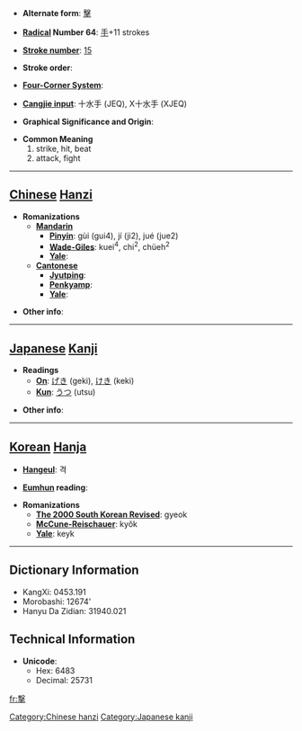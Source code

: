 * '''Alternate form''': [[擊]]

* '''[[Wiktionary:Chinese radical index| Radical]] Number 64''': [[Wiktionary:Chinese radical index 手|手]]+11 strokes

* '''[[Wiktionary:Chinese total strokes index|Stroke number]]''': [[Wiktionary:Chinese total strokes index 15|15]]

* '''Stroke order''': 

* '''[[Wiktionary:Chinese four corner index|Four-Corner System]]''': 

* '''[[Wiktionary:Chinese Cangjie index|Cangjie input]]''': 十水手 (JEQ), X十水手 (XJEQ)

* '''Graphical Significance and Origin''': 

* '''Common Meaning'''
*#strike, hit, beat
*# attack, fight


----

== [[Chinese]] [[Hanzi]] ==

* '''Romanizations'''
** '''[[Mandarin]]'''
*** '''[[Pinyin]]''': gùi (gui4), jí (ji2), jué (jue2)
*** '''[[Wade-Giles]]''': kuei<sup>4</sup>, chi<sup>2</sup>, chüeh<sup>2</sup>
*** '''[[Yale]]''': 
** '''[[Cantonese]]'''
*** '''[[Jyutping]]''':
*** '''[[Penkyamp]]''': 
*** '''[[Yale]]''': 

* '''Other info''': 

----

== [[Japanese]] [[Kanji]] ==

* '''Readings'''
** '''[[On]]''': [[げき]] (geki), [[けき]] (keki)
** '''[[Kun]]''': [[うつ]] (utsu)

* '''Other info''':  

----

== [[Korean]] [[Hanja]] ==

* '''[[Hangeul]]''': 격

* '''[[Eumhun]] reading''': 

* '''Romanizations'''
** '''[[The 2000 South Korean Revised Romanization|The 2000 South Korean Revised]]''': gyeok
** '''[[McCune-Reischauer]]''': kyŏk
** '''[[Yale]]''': keyk

----

== Dictionary Information ==

* KangXi: 0453.191
* Morobashi: 12674'
* Hanyu Da Zidian: 31940.021

== Technical Information ==

* '''Unicode''':
** Hex: 6483
** Decimal: 25731

[[Category:Chinese hanzi]]
[[Category:Japanese kanji]]

[[fr:撃]]